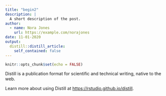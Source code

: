 ```yaml
---
title: "begin2"
description: |
  A short description of the post.
author:
  - name: Nora Jones
    url: https://example.com/norajones
date: 11-01-2020
output:
  distill::distill_article:
    self_contained: false
---
```



```r
knitr::opts_chunk$set(echo = FALSE)
```

Distill is a publication format for scientific and technical writing, native to the web.

Learn more about using Distill at <https://rstudio.github.io/distill>.


